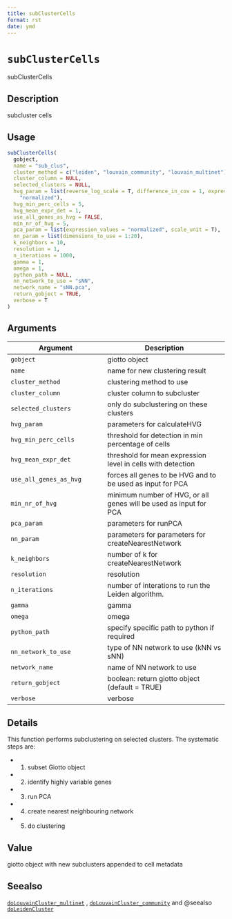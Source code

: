 ```yaml
--- 
title: subClusterCells 
format: rst 
date: ymd 
--- 
```

# `subClusterCells`

subClusterCells


## Description

subcluster cells


## Usage

```r
subClusterCells(
  gobject,
  name = "sub_clus",
  cluster_method = c("leiden", "louvain_community", "louvain_multinet"),
  cluster_column = NULL,
  selected_clusters = NULL,
  hvg_param = list(reverse_log_scale = T, difference_in_cov = 1, expression_values =
    "normalized"),
  hvg_min_perc_cells = 5,
  hvg_mean_expr_det = 1,
  use_all_genes_as_hvg = FALSE,
  min_nr_of_hvg = 5,
  pca_param = list(expression_values = "normalized", scale_unit = T),
  nn_param = list(dimensions_to_use = 1:20),
  k_neighbors = 10,
  resolution = 1,
  n_iterations = 1000,
  gamma = 1,
  omega = 1,
  python_path = NULL,
  nn_network_to_use = "sNN",
  network_name = "sNN.pca",
  return_gobject = TRUE,
  verbose = T
)
```


## Arguments

Argument      |Description
------------- |----------------
`gobject`     |     giotto object
`name`     |     name for new clustering result
`cluster_method`     |     clustering method to use
`cluster_column`     |     cluster column to subcluster
`selected_clusters`     |     only do subclustering on these clusters
`hvg_param`     |     parameters for calculateHVG
`hvg_min_perc_cells`     |     threshold for detection in min percentage of cells
`hvg_mean_expr_det`     |     threshold for mean expression level in cells with detection
`use_all_genes_as_hvg`     |     forces all genes to be HVG and to be used as input for PCA
`min_nr_of_hvg`     |     minimum number of HVG, or all genes will be used as input for PCA
`pca_param`     |     parameters for runPCA
`nn_param`     |     parameters for parameters for createNearestNetwork
`k_neighbors`     |     number of k for createNearestNetwork
`resolution`     |     resolution
`n_iterations`     |     number of interations to run the Leiden algorithm.
`gamma`     |     gamma
`omega`     |     omega
`python_path`     |     specify specific path to python if required
`nn_network_to_use`     |     type of NN network to use (kNN vs sNN)
`network_name`     |     name of NN network to use
`return_gobject`     |     boolean: return giotto object (default = TRUE)
`verbose`     |     verbose


## Details

This function performs subclustering on selected clusters.
 The systematic steps are:
   

*  1. subset Giotto object   

*  2. identify highly variable genes   

*  3. run PCA   

*  4. create nearest neighbouring network   

*  5. do clustering


## Value

giotto object with new subclusters appended to cell metadata


## Seealso

[`doLouvainCluster_multinet`](#dolouvainclustermultinet) , [`doLouvainCluster_community`](#dolouvainclustercommunity) 
 and  @seealso [`doLeidenCluster`](#doleidencluster)



